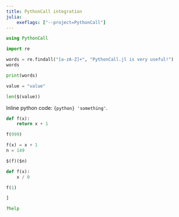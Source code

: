 ```yaml
---
title: PythonCall integration
julia:
    exeflags: ["--project=PythonCall"]
---
```


```julia
using PythonCall
```

```python
import re
```

```python
words = re.findall("[a-zA-Z]+", "PythonCall.jl is very useful!")
words
```

```python
print(words)
```

```julia
value = "value"
```

```python
len($(value))
```

Inline python code: `{python} 'something'`.

```python
def f(x):
    return x + 1
```

```python
f(999)
```

```julia
f(x) = x + 1
n = 149
```

```python
$(f)($n)
```

```python
def f(x):
    x / 0
```

```python
f(1)
```

```python
]
```

```python
?help
```
